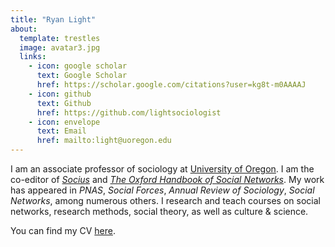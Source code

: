 ```yaml
---
title: "Ryan Light"
about:
  template: trestles
  image: avatar3.jpg
  links:
    - icon: google scholar
      text: Google Scholar
      href: https://scholar.google.com/citations?user=kg8t-m0AAAAJ
    - icon: github
      text: Github
      href: https://github.com/lightsociologist
    - icon: envelope
      text: Email
      href: mailto:light@uoregon.edu
---
```


I am an associate professor of sociology at [University of Oregon](https://www.uoregon.edu/). I am the co-editor of [*Socius*](https://journals.sagepub.com/home/srd) and [*The Oxford Handbook of Social Networks*](https://academic.oup.com/edited-volume/34294). My work has appeared in *PNAS*, *Social Forces*, *Annual Review of Sociology*, *Social Networks*, among numerous others. I research and teach courses on social networks, research methods, social theory, as well as culture & science.

You can find my CV [here](light_cv_4242023.pdf).
